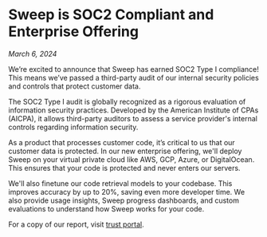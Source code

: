 # Sweep is SOC2 Compliant and Enterprise Offering

*March 6, 2024*

We’re excited to announce that Sweep has earned SOC2 Type I compliance! This means we’ve passed a third-party audit of our internal security policies and controls that protect customer data.

The SOC2 Type I audit is globally recognized as a rigorous evaluation of information security practices. Developed by the American Institute of CPAs (AICPA), it allows third-party auditors to assess a service provider's internal controls regarding information security.

As a product that processes customer code, it’s critical to us that our customer data is protected. In our new enterprise offering, we'll deploy Sweep on your virtual private cloud like AWS, GCP, Azure, or DigitalOcean. This ensures that your code is protected and never enters our servers.

We'll also finetune our code retrieval models to your codebase. This improves accuracy by up to 20%, saving even more developer time. We also provide usage insights, Sweep progress dashboards, and custom evaluations to understand how Sweep works for your code.

For a copy of our report, visit [trust portal](https://app.safebase.io/portal/0da8fd5a-77aa-49e4-85cf-0e9ec17959eb/preview).
